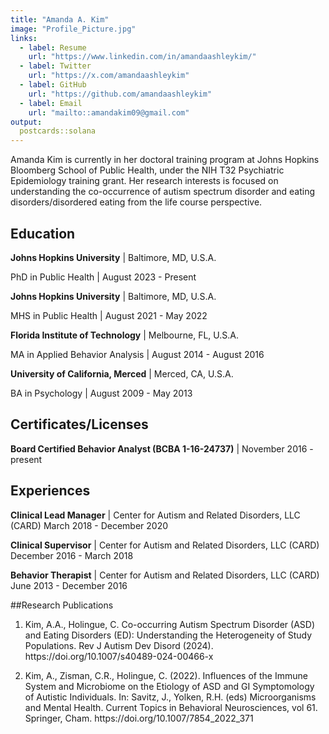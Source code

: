 ```yaml
---
title: "Amanda A. Kim"
image: "Profile_Picture.jpg"
links:
  - label: Resume
    url: "https://www.linkedin.com/in/amandaashleykim/"
  - label: Twitter
    url: "https://x.com/amandaashleykim"
  - label: GitHub
    url: "https://github.com/amandaashleykim"
  - label: Email
    url: "mailto::amandakim09@gmail.com"
output:
  postcards::solana
---
```


Amanda Kim is currently in her doctoral training program at Johns Hopkins Bloomberg School of Public Health, under the NIH T32 Psychiatric Epidemiology training grant. Her research interests is focused on understanding the co-occurrence of autism spectrum disorder and eating disorders/disordered eating from the life course perspective. 


## Education

**Johns Hopkins University** | Baltimore, MD, U.S.A. 

PhD in Public Health | August 2023 - Present

**Johns Hopkins University** | Baltimore, MD, U.S.A. 

MHS in Public Health | August 2021 - May 2022

**Florida Institute of Technology** | Melbourne, FL, U.S.A. 

MA in Applied Behavior Analysis | August 2014 - August 2016

**University of California, Merced** | Merced, CA, U.S.A. 

BA in Psychology | August 2009 - May 2013

## Certificates/Licenses

**Board Certified Behavior Analyst (BCBA 1-16-24737)** | November 2016 - present

## Experiences

**Clinical Lead Manager** | Center for Autism and Related Disorders, LLC (CARD)
March 2018 - December 2020

**Clinical Supervisor** | Center for Autism and Related Disorders, LLC (CARD)
December 2016 - March 2018

**Behavior Therapist** | Center for Autism and Related Disorders, LLC (CARD)
June 2013 - December 2016

##Research Publications

1. Kim, A.A., Holingue, C. Co-occurring Autism Spectrum Disorder (ASD) and Eating Disorders (ED): Understanding the Heterogeneity of Study Populations. Rev J Autism Dev Disord (2024). https://doi.org/10.1007/s40489-024-00466-x

2. Kim, A., Zisman, C.R., Holingue, C. (2022). Influences of the Immune System and Microbiome on the Etiology of ASD and GI Symptomology of Autistic Individuals. In: Savitz, J., Yolken, R.H. (eds) Microorganisms and Mental Health. Current Topics in Behavioral Neurosciences, vol 61. Springer, Cham. https://doi.org/10.1007/7854_2022_371

